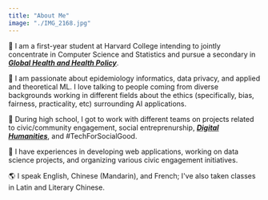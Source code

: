 ```yaml
---
title: "About Me"
image: "./IMG_2168.jpg"
---
```



📓 I am a first-year student at Harvard College intending to jointly concentrate in Computer Science and Statistics and pursue a secondary in _**<a href="https://ghhp.fas.harvard.edu/" target="_blank" rel="nofollow noopener noreferrer" aria-label="External Link"><Underlining>Global Health and Health Policy</Underlining></a>**_.


🚀 I am passionate about epidemiology informatics, data privacy, and applied and theoretical ML. I love talking to people coming from diverse backgrounds working in different fields about the ethics (specifically, bias, fairness, practicality, etc) surrounding AI applications.


📁 During high school, I got to work with different teams on projects related to civic/community engagement, social entreprenurship, _**<a href="https://digitalhumanities.mit.edu/" target="_blank" rel="nofollow noopener noreferrer" aria-label="External Link"><Underlining>Digital Humanities</Underlining></a>**_, and #TechForSocialGood. 

💼 I have experiences in developing web applications, working on data science projects, and organizing various civic engagement initiatives.


🌎 I speak English, Chinese (Mandarin), and French; I've also taken classes in Latin and Literary Chinese.


